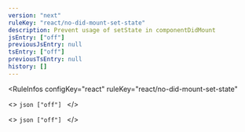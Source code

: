 ```yaml
---
version: "next"
ruleKey: "react/no-did-mount-set-state"
description: Prevent usage of setState in componentDidMount
jsEntry: ["off"]
previousJsEntry: null
tsEntry: ["off"]
previousTsEntry: null
history: []
---
```


<RuleInfos 
  configKey="react" 
  ruleKey="react/no-did-mount-set-state" 
>
  <>
    ```json
    ["off"]
    ```
  </>

  <>
    ```json
    ["off"]
    ```
  </>
</RuleInfos>
